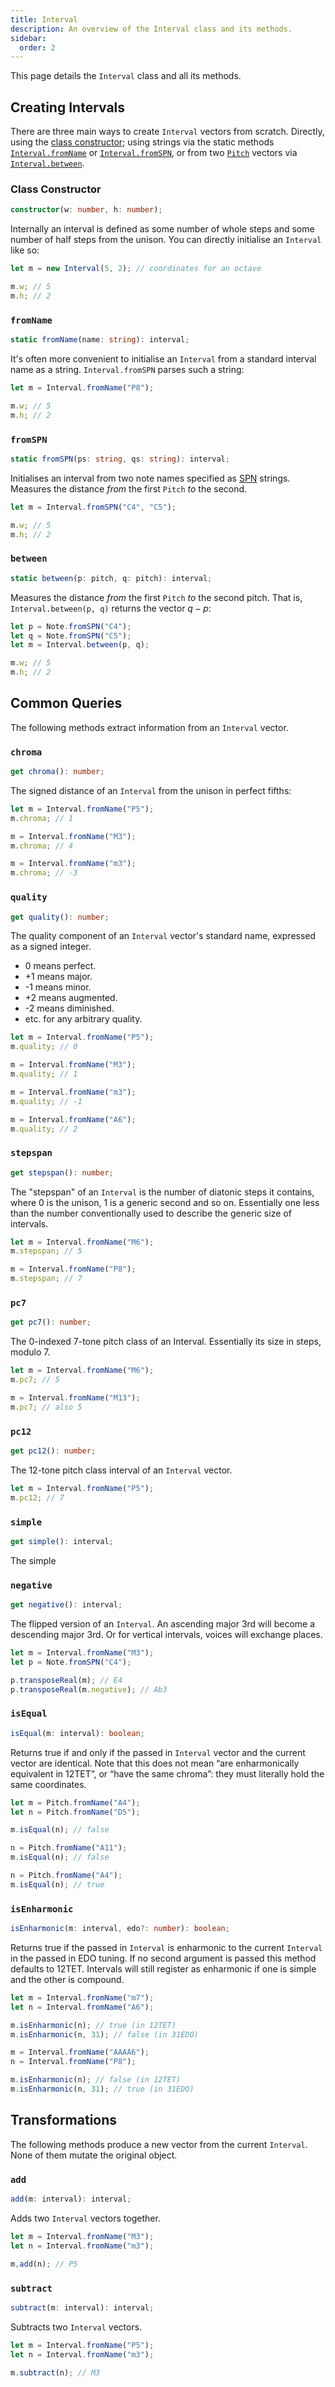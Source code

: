 ```yaml
---
title: Interval
description: An overview of the Interval class and its methods.
sidebar:
  order: 2
---
```


This page details the `Interval` class and all its methods.

## Creating Intervals

There are three main ways to create `Interval` vectors from scratch. Directly, using the [class constructor](#class-constructor); using strings via the static methods [`Interval.fromName`](#intervalfromname) or [`Interval.fromSPN`](#intervalfromspn), or from two [`Pitch`](/js/pitch) vectors via [`Interval.between`](#intervalbetween).

### Class Constructor

```ts
constructor(w: number, h: number);
```

Internally an interval is defined as some number of whole steps and some number of half steps from the unison. You can directly initialise an `Interval` like so:

```ts
let m = new Interval(5, 2); // coordinates for an octave

m.w; // 5
m.h; // 2
```

### `fromName`

```ts
static fromName(name: string): interval;
```

It's often more convenient to initialise an `Interval` from a standard interval name as a string. `Interval.fromSPN` parses such a string:

```ts
let m = Interval.fromName("P8");

m.w; // 5
m.h; // 2
```

### `fromSPN`

```ts
static fromSPN(ps: string, qs: string): interval;
```

Initialises an interval from two note names specified as [SPN](https://en.wikipedia.org/wiki/Scientific_pitch_notation) strings. Measures the distance *from* the first `Pitch` *to* the second.

```ts
let m = Interval.fromSPN("C4", "C5");

m.w; // 5
m.h; // 2
```

### `between`

```ts
static between(p: pitch, q: pitch): interval;
```

Measures the distance *from* the first `Pitch` *to* the second pitch. That is, `Interval.between(p, q)` returns the vector $q - p$:

```ts
let p = Note.fromSPN("C4");
let q = Note.fromSPN("C5");
let m = Interval.between(p, q);

m.w; // 5
m.h; // 2
```

## Common Queries

The following methods extract information from an `Interval` vector.

### `chroma`

```ts
get chroma(): number;
```

The signed distance of an `Interval` from the unison in perfect fifths:

```ts
let m = Interval.fromName("P5");
m.chroma; // 1

m = Interval.fromName("M3");
m.chroma; // 4

m = Interval.fromName("m3");
m.chroma; // -3
```

### `quality`

```ts
get quality(): number;
```

The quality component of an `Interval` vector's standard name, expressed as a signed integer.
- 0 means perfect.
- +1 means major.
- -1 means minor.
- +2 means augmented.
- -2 means diminished.
- etc. for any arbitrary quality.

```ts
let m = Interval.fromName("P5");
m.quality; // 0

m = Interval.fromName("M3");
m.quality; // 1

m = Interval.fromName("m3");
m.quality; // -1

m = Interval.fromName("A6");
m.quality; // 2
```

### `stepspan`

```ts
get stepspan(): number;
```

The "stepspan" of an `Interval` is the number of diatonic steps it contains, where 0 is the unison, 1 is a generic second and so on. Essentially one less than the number conventionally used to describe the generic size of intervals.

```ts
let m = Interval.fromName("M6");
m.stepspan; // 5

m = Interval.fromName("P8");
m.stepspan; // 7
```

### `pc7`

```ts
get pc7(): number;
```

The 0-indexed 7-tone pitch class of an Interval. Essentially its size in steps, modulo 7.

```ts
let m = Interval.fromName("M6");
m.pc7; // 5

m = Interval.fromName("M13");
m.pc7; // also 5
```

### `pc12`

```ts
get pc12(): number;
```

The 12-tone pitch class interval of an `Interval` vector.

```ts
let m = Interval.fromName("P5");
m.pc12; // 7
```

### `simple`

```ts
get simple(): interval;
```

The simple

### `negative`

```ts
get negative(): interval;
```

The flipped version of an `Interval`. An ascending major 3rd will become a descending major 3rd. Or for vertical intervals, voices will exchange places.

```ts
let m = Interval.fromName("M3");
let p = Note.fromSPN("C4");

p.transposeReal(m); // E4
p.transposeReal(m.negative); // Ab3
```

### `isEqual`

```ts
isEqual(m: interval): boolean;
```

Returns true if and only if the passed in `Interval` vector and the current vector are identical. Note that this does not mean “are enharmonically equivalent in 12TET”, or “have the same chroma”: they must literally hold the same coordinates.

```ts
let m = Pitch.fromName("A4");
let n = Pitch.fromName("D5");

m.isEqual(n); // false

n = Pitch.fromName("A11");
m.isEqual(n); // false

n = Pitch.fromName("A4");
m.isEqual(n); // true
```

### `isEnharmonic`

```ts
isEnharmonic(m: interval, edo?: number): boolean;
```

Returns true if the passed in `Interval` is enharmonic to the current `Interval` in the passed in EDO tuning. If no second argument is passed this method defaults to 12TET. Intervals will still register as enharmonic if one is simple and the other is compound.

```ts
let m = Interval.fromName("m7");
let n = Interval.fromName("A6");

m.isEnharmonic(n); // true (in 12TET)
m.isEnharmonic(n, 31); // false (in 31EDO)

m = Interval.fromName("AAAA6");
n = Interval.fromName("P8");

m.isEnharmonic(n); // false (in 12TET)
m.isEnharmonic(n, 31); // true (in 31EDO)
```

## Transformations

The following methods produce a new vector from the current `Interval`. None of them mutate the original object.

### `add`

```ts
add(m: interval): interval;
```

Adds two `Interval` vectors together.

```ts
let m = Interval.fromName("M3");
let n = Interval.fromName("m3");

m,add(n); // P5
```

### `subtract`

```ts
subtract(m: interval): interval;
```

Subtracts two `Interval` vectors.

```ts
let m = Interval.fromName("P5");
let n = Interval.fromName("m3");

m.subtract(n); // M3
```
